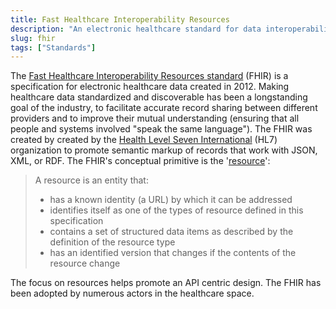 ```yaml
---
title: Fast Healthcare Interoperability Resources
description: "An electronic healthcare standard for data interoperability."
slug: fhir
tags: ["Standards"]
---
```


The [Fast Healthcare Interoperability Resources standard](http://hl7.org/fhir/) (FHIR) is a specification for electronic healthcare data created in 2012. Making healthcare data standardized and discoverable has been a longstanding goal of the industry, to facilitate accurate record sharing between different providers and to improve their mutual understanding (ensuring that all people and systems involved "speak the same language"). The FHIR was created by created by the [Health Level Seven International](https://en.wikipedia.org/wiki/Health_Level_Seven_International) (HL7) organization to promote semantic markup of records that work with JSON, XML, or RDF. The FHIR's conceptual primitive is the '[resource](https://www.hl7.org/fhir/resource.html)':

> A resource is an entity that:
>
> - has a known identity (a URL) by which it can be addressed
> - identifies itself as one of the types of resource defined in this specification
> - contains a set of structured data items as described by the definition of the resource type
> - has an identified version that changes if the contents of the resource change

The focus on resources helps promote an API centric design. The FHIR has been adopted by numerous actors in the healthcare space.
